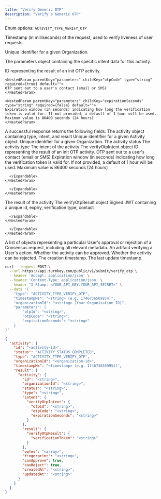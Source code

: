 ```yaml
---
title: "Verify Generic OTP"
description: "Verify a Generic OTP"
---
```



<EndpointPath type="submit" path="verify_otp" />

<Authorizations />

<H3Bordered text="Body" />

<ParamField body="type" type="enum<string>" required={true}>

Enum options: `ACTIVITY_TYPE_VERIFY_OTP`
</ParamField>

<ParamField body="timestampMs" type="string" required={true}>

Timestamp (in milliseconds) of the request, used to verify liveness of user requests.
</ParamField>

<ParamField body="organizationId" type="string" required={true}>

Unique identifier for a given Organization.
</ParamField>

<ParamField body="parameters" type="object" required={true} path="parameters">
  <p>The parameters object containing the specific intent data for this activity.</p>
  <Expandable title="details">
    <NestedParam parentKey="parameters" childKey="otpId" type="string" required={true} default="">
    ID representing the result of an init OTP activity.
    </NestedParam>
    
    <NestedParam parentKey="parameters" childKey="otpCode" type="string" required={true} default="">
    OTP sent out to a user's contact (email or SMS)
    </NestedParam>
    
    <NestedParam parentKey="parameters" childKey="expirationSeconds" type="string" required={false} default="">
    Expiration window (in seconds) indicating how long the verification token is valid for. If not provided, a default of 1 hour will be used. Maximum value is 86400 seconds (24 hours)
    </NestedParam>
  </Expandable>
</ParamField>

<H3Bordered text="Response" />
A successful response returns the following fields:

<ResponseField name="activity" type="object" required={true}>
  The activity object containing type, intent, and result
  <Expandable title="activity details">
    <NestedParam parentKey="activity" childKey="id" type="string" required={true}>
Unique identifier for a given Activity object.
</NestedParam>
<NestedParam parentKey="activity" childKey="organizationId" type="string" required={true}>
Unique identifier for a given Organization.
</NestedParam>
<NestedParam parentKey="activity" childKey="status" type="string" required={true}>
The activity status
</NestedParam>
<NestedParam parentKey="activity" childKey="type" type="string" required={true}>
The activity type
</NestedParam>
<NestedParam parentKey="activity" childKey="intent" type="object" required={true}>
      The intent of the activity
      <Expandable title="intent details">
        <NestedParam parentKey="activity.intent" childKey="verifyOtpIntent" type="object" required={true}>
      The verifyOtpIntent object
      <Expandable title="verifyOtpIntent details">
        <NestedParam parentKey="activity.intent.verifyOtpIntent" childKey="otpId" type="string" required={true}>
ID representing the result of an init OTP activity.
</NestedParam>
<NestedParam parentKey="activity.intent.verifyOtpIntent" childKey="otpCode" type="string" required={true}>
OTP sent out to a user's contact (email or SMS)
</NestedParam>
<NestedParam parentKey="activity.intent.verifyOtpIntent" childKey="expirationSeconds" type="string" required={false}>
Expiration window (in seconds) indicating how long the verification token is valid for. If not provided, a default of 1 hour will be used. Maximum value is 86400 seconds (24 hours)
</NestedParam>

      </Expandable>
    </NestedParam>

      </Expandable>
    </NestedParam>
<NestedParam parentKey="activity" childKey="result" type="object" required={true}>
      The result of the activity
      <Expandable title="result details">
        <NestedParam parentKey="activity.result" childKey="verifyOtpResult" type="object" required={true}>
      The verifyOtpResult object
      <Expandable title="verifyOtpResult details">
        <NestedParam parentKey="activity.result.verifyOtpResult" childKey="verificationToken" type="string" required={true}>
Signed JWT containing a unique id, expiry, verification type, contact
</NestedParam>

      </Expandable>
    </NestedParam>

      </Expandable>
    </NestedParam>
<NestedParam parentKey="activity" childKey="votes" type="array" required={true}>
A list of objects representing a particular User's approval or rejection of a Consensus request, including all relevant metadata.
</NestedParam>
<NestedParam parentKey="activity" childKey="fingerprint" type="string" required={true}>
An artifact verifying a User's action.
</NestedParam>
<NestedParam parentKey="activity" childKey="canApprove" type="boolean" required={true}>
Whether the activity can be approved.
</NestedParam>
<NestedParam parentKey="activity" childKey="canReject" type="boolean" required={true}>
Whether the activity can be rejected.
</NestedParam>
<NestedParam parentKey="activity" childKey="createdAt" type="string" required={true}>
The creation timestamp.
</NestedParam>
<NestedParam parentKey="activity" childKey="updatedAt" type="string" required={true}>
The last update timestamp.
</NestedParam>

  </Expandable>
</ResponseField>

<RequestExample>

```bash cURL
curl --request POST \
  --url https://api.turnkey.com/public/v1/submit/verify_otp \
  --header 'Accept: application/json' \
  --header 'Content-Type: application/json' \
  --header "X-Stamp: <YOUR_API_KEY.YOUR_API_SECRET>" \
  --data '{
    "type": "ACTIVITY_TYPE_VERIFY_OTP",
    "timestampMs": "<string> (e.g. 1746736509954)",
    "organizationId": "<string> (Your Organization ID)",
    "parameters": {
        "otpId": "<string>",
        "otpCode": "<string>",
        "expirationSeconds": "<string>"
    }
}'
```

</RequestExample>

<ResponseExample>

```json 200
{
  "activity": {
    "id": "<activity-id>",
    "status": "ACTIVITY_STATUS_COMPLETED",
    "type": "ACTIVITY_TYPE_VERIFY_OTP",
    "organizationId": "<organization-id>",
    "timestampMs": "<timestamp> (e.g. 1746736509954)",
    "result": {
      "activity": {
        "id": "<string>",
        "organizationId": "<string>",
        "status": "<string>",
        "type": "<string>",
        "intent": {
          "verifyOtpIntent": {
            "otpId": "<string>",
            "otpCode": "<string>",
            "expirationSeconds": "<string>"
          }
        },
        "result": {
          "verifyOtpResult": {
            "verificationToken": "<string>"
          }
        },
        "votes": "<array>",
        "fingerprint": "<string>",
        "canApprove": true,
        "canReject": true,
        "createdAt": "<string>",
        "updatedAt": "<string>"
      }
    }
  }
}
```

</ResponseExample>
